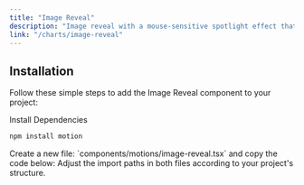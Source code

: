 ```yaml
---
title: "Image Reveal"
description: "Image reveal with a mouse-sensitive spotlight effect that highlights the border of the div or section as you move your cursor"
link: "/charts/image-reveal"
---
```


<ComponentPreview name="image-reveal-demo" />

## Installation

Follow these simple steps to add the Image Reveal component to your project:

<Steps>

<Step>
Install Dependencies
</Step>

```bash
npm install motion
```

<Step>
Create a new file: `components/motions/image-reveal.tsx` and copy the code below:
</Step>

<CollapsibleSource name="image-reveal" />

<Step>
    Adjust the import paths in both files according to your project's structure.
</Step>

</Steps>
